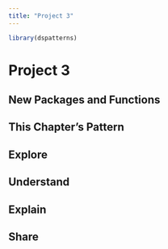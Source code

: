 ```yaml
---
title: "Project 3"
---
```


```r
library(dspatterns)
```

# Project 3

## New Packages and Functions  

## This Chapter's Pattern

## Explore

## Understand

## Explain

## Share


